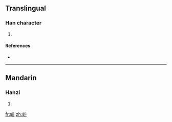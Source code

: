 ==Translingual==

===Han character===
{{Han char|rn=46|rad=山|as=04|sn=7|four=|canj=山金尸竹 (UCSH)}}

# {{defn|Han|sort=山04}}

====References====
* {{Han ref|kx=0308.210|dkj=07933|dj=0608.030|hdz=10764.010|uh=5C8E|ud=23694}}

----

==Mandarin==

===Hanzi===
{{cmn-hanzi|pin=[[fēn]] ([[fen1]])|wg=fen<sup>1</sup>}}

# {{defn|Mandarin|sort=山04}}

[[fr:岎]]
[[zh:岎]]